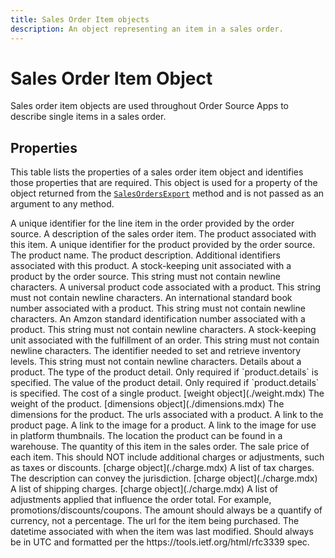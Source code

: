 ```yaml
---
title: Sales Order Item objects
description: An object representing an item in a sales order.
---
```


Sales Order Item Object
===============================================
Sales order item objects are used throughout Order Source Apps to describe single items in a sales order.


Properties
-----------------------------------------------
This table lists the properties of a sales order item object and identifies those properties that are required. This object
is used for a property of the object returned from the [`SalesOrdersExport`](./methods/sales-orders-export.mdx) method and is
not passed as an argument to any method.

<Reference>

  <Field name="line_item_id" type="string" required={false}>
    <Description>
      A unique identifier for the line item in the order provided by the order source.
    </Description>
  </Field>

  <Field name="description" type="string" required={true}>
    <Description>
      A description of the sales order item.
    </Description>
  </Field>

  <Field name="product" type="object" required={true}>
    <Description>
      The product associated with this item.
    </Description>
  </Field>

  <Field name="product.product_id" type="string" required={true}>
    <Description>
      A unique identifier for the product provided by the order source.
    </Description>
  </Field>

  <Field name="product.name" type="string" required={true}>
    <Description>
      The product name.
    </Description>
  </Field>

  <Field name="product.description" type="string" required={false}>
    <Description>
      The product description.
    </Description>
  </Field>

  <Field name="product.identifiers" type="object" required={false}>
    <Description>
      Additional identifiers associated with this product.
    </Description>
  </Field>

  <Field name="product.identifiers.sku" type="string" required={false}>
    <Description>
      A stock-keeping unit associated with a product by the order source. This string must not contain newline characters.
    </Description>
  </Field>

  <Field name="product.identifiers.upc" type="string" required={false}>
    <Description>
      A universal product code associated with a product. This string must not contain newline characters.
    </Description>
  </Field>

  <Field name="product.identifiers.isbn" type="string" required={false}>
    <Description>
      An international standard book number associated with a product. This string must not contain newline characters.
    </Description>
  </Field>

  <Field name="product.identifiers.asin" type="string" required={false}>
    <Description>
      An Amzon standard identification number associated with a product. This string must not contain newline characters.
    </Description>
  </Field>

  <Field name="product.identifiers.fulfillmentSku" type="string" required={false}>
    <Description>
      A stock-keeping unit associated with the fulfillment of an order. This string must not contain newline characters.
    </Description>
  </Field>

  <Field name="product.identifiers.inventory_id" type="string" required={false}>
    <Description>
      The identifier needed to set and retrieve inventory levels. This string must not contain newline characters.
    </Description>
  </Field>

  <Field name="product.details" type="object" required={false}>
    <Description>
      Details about a product.
    </Description>
  </Field>

  <Field name="product.details.name" type="string" required={true}>
    <Description>
      The type of the product detail. Only required if `product.details` is specified.
    </Description>
  </Field>

  <Field name="product.details.value" type="string" required={true}>
    <Description>
      The value of the product detail. Only required if `product.details` is specified.
    </Description>
  </Field>

  <Field name="product.unit_cost" type="number" required={false}>
    <Description>
      The cost of a single product.
    </Description>
  </Field>

  <Field name="product.weight" required={false}>
    <Type>
      [weight object](./weight.mdx)
    </Type>
    <Description>
      The weight of the product.
    </Description>
  </Field>

  <Field name="product.dimensions" required={false}>
    <Type>
      [dimensions object](./dimensions.mdx)
    </Type>
    <Description>
       The dimensions for the product.
    </Description>
  </Field>

  <Field name="product.urls" type="object" required={false}>
    <Description>
      The urls associated with a product.
    </Description>
  </Field>

  <Field name="product.urls.product_url" type="string" required={false}>
    <Description>
      A link to the product page.
    </Description>
  </Field>

  <Field name="product.urls.image_url" type="string" required={false}>
    <Description>
      A link to the image for a product.
    </Description>
  </Field>

  <Field name="product.urls.thumbnail_url" type="string" required={false}>
    <Description>
      A link to the image for use in platform thumbnails.
    </Description>
  </Field>

  <Field name="product.location" type="string" required={false}>
    <Description>
      The location the product can be found in a warehouse.
    </Description>
  </Field>

  <Field name="quantity" type="number" required={true}>
    <Description>
      The quantity of this item in the sales order.
    </Description>
  </Field>

  <Field name="unit_price" type="number" required={false}>
    <Description>
      The sale price of each item. This should NOT include additional charges or adjustments, such as taxes or discounts.
    </Description>
  </Field>

  <Field name="taxes" required={false}>
    <Type>
      [charge object](./charge.mdx)
    </Type>
    <Description>
      A list of tax charges. The description can convey the jurisdiction.
    </Description>
  </Field>

  <Field name="shipping_charges" required={false}>
    <Type>
      [charge object](./charge.mdx)
    </Type>
    <Description>
      A list of shipping charges.
    </Description>
  </Field>

  <Field name="adjustments" required={false}>
    <Type>
      [charge object](./charge.mdx)
    </Type>
    <Description>
      A list of adjustments applied that influence the order total. For example, promotions/discounts/coupons. The amount should always be a quantify of currency, not a percentage.
    </Description>
  </Field>

  <Field name="item_url" type="string" required={false}>
    <Description>
      The url for the item being purchased.
    </Description>
  </Field>

  <Field name="modified_date_time" type="string" required={false}>
    <Description>
      The datetime associated with when the item was last modified. Should always be in UTC and
      formatted per the https://tools.ietf.org/html/rfc3339 spec.
    </Description>
  </Field>

</Reference>
